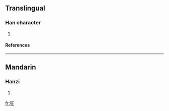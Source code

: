 ==Translingual==
===Han character===
{{Han char|rn=94|rad=犬|as=04|sn=7|four=4221<sub>4</sub>|canj=大竹竹土 (KHHG)}}
# {{defn|Han|sort=犬04}}
====References====
{{Han ref|kx=0708.020|dkj=20292|dj=1120.080|hdz=21336.100|uh=72C5|ud=29381|bh=CB67|bd=52071}}

----
==Mandarin==
===Hanzi===
{{cmn-hanzi|pin=[[qīng]] (qing1), [[yí]] (yi2), [[yín]] (yin2)|wg=ch'ing<sup>1</sup>, i<sup>2</sup>, yin<sup>2</sup>}}
# {{defn|Mandarin}}

[[fr:狅]]